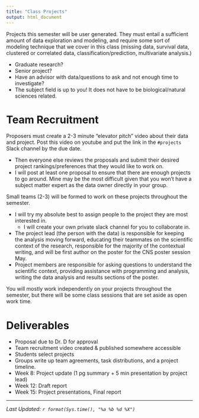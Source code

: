 ```yaml
---
title: "Class Projects"
output: html_document
---
```


Projects this semester will be user generated. They must entail a sufficient amount of data exploration and modeling, and require some sort of modeling technique that we cover in this class (missing data, survival data, clustered or correlated data, classification/prediction, multivariate analysis.)

* Graduate research? 
* Senior project? 
* Have an advisor with data/questions to ask and not enough time to investigate?
* The subject field is up to you! It does not have to be biological/natural sciences related. 


# Team Recruitment

Proposers must create a 2-3 minute "elevator pitch" video about their data and project. Post this video on youtube and put the link in the `#projects` Slack channel by the due date. 

* Then everyone else reviews the proposals and submit their desired project rankings/preferences that they would like to work on. 
* I will post at least one proposal to ensure that there are enough projects to go around. Mine may be the most difficult given that you won't have a subject matter expert as the data owner directly in your group. 

Small teams (2-3) will be formed to work on these projects throughout the semester. 

* I will try my absolute best to assign people to the project they are most interested in. 
    - I will create your own private slack channel for you to collaborate in.  
* The project lead (the person with the data) is responsible for keeping the analysis moving forward, educating their teammates on the scientific context of the research, responsible for the majority of the contextual writing, and will be first author on the poster for the CNS poster session May. 
* Project members are responsible for asking questions to understand the scientific context, providing assistance with programming and analysis, writing the data analysis and results sections of the poster. 

You will mostly work independently on your projects throughout the semester, but there will be some class sessions that are set aside as open work time.  

# Deliverables

* Proposal due to Dr. D for approval
* Team recruitment video created & published somewhere accessible
* Students select projects
* Groups write up team agreements, task distributions, and a project timeline. 
* Week 8: Project update (1 pg summary + 5 min presentation by project lead)
* Week 12: Draft report
* Week 15: Project presentations, Final report


----
_Last Updated: `r format(Sys.time(), "%a %b %d %X")`_
